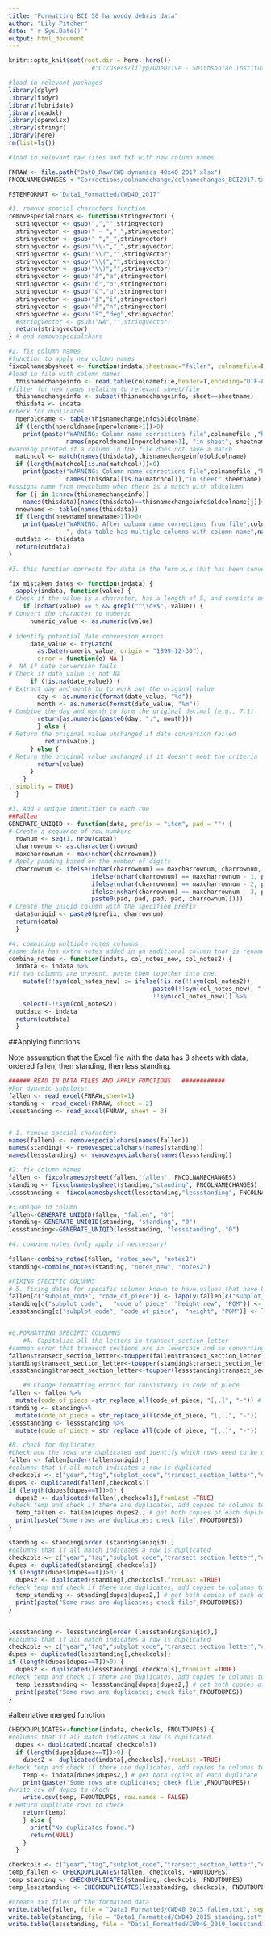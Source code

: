 ```yaml
---
title: "Formatting BCI 50 ha woody debris data"
author: "Lily Pitcher"
date: "`r Sys.Date()`"
output: html_document
---
```


```r
knitr::opts_knit$set(root.dir = here::here())
                       #"C:/Users/lilyp/OneDrive - Smithsonian Institution/Documents/D-woody debris/FILES FOR CODE")

```


```r
#load in relevant packages
library(dplyr)
library(tidyr)
library(lubridate)
library(readxl)
library(openxlsx)
library(stringr)
library(here)
rm(list=ls())
```


```r
#load in relevant raw files and txt with new column names

FNRAW <- file.path("Dat0_Raw/CWD dynamics 40x40 2017.xlsx")
FNCOLNAMECHANGES <-"Corrections/colnamechange/colnamechanges_BCI2017.txt"

FSTEMFORMAT <-"Data1_Formatted/CWD40_2017"

```



```r
#1. remove special characters function
removespecialchars <- function(stringvector) {
  stringvector <- gsub(",","",stringvector)
  stringvector <- gsub(" - ","_",stringvector)
  stringvector <- gsub(" ","_",stringvector)
  stringvector <- gsub("\\-","_",stringvector)
  stringvector <- gsub("\\?","",stringvector)
  stringvector <- gsub("\\(","",stringvector)
  stringvector <- gsub("\\)","",stringvector)
  stringvector <- gsub("á","a",stringvector)
  stringvector <- gsub("ó","o",stringvector)
  stringvector <- gsub("ú","u",stringvector)
  stringvector <- gsub("í","i",stringvector)
  stringvector <- gsub("ñ","n",stringvector)
  stringvector <- gsub("º","deg",stringvector)
  #stringvector <- gsub("NA","",stringvector)
  return(stringvector)
} # end removespecialchars


```


```r

#2. fix column names
#function to apply new column names
fixcolnamesbysheet <- function(indata,sheetname="fallen", colnamefile=FNCOLNAMECHANGES) {
#load in file with column names
  thisnamechangeinfo <- read.table(colnamefile,header=T,encoding="UTF-8", sep="\t")
#filter for new names relating to relevant sheet/file
  thisnamechangeinfo <- subset(thisnamechangeinfo, sheet==sheetname)
  thisdata <- indata
#check for duplicates
  nperoldname <- table(thisnamechangeinfo$oldcolname)
  if (length(nperoldname[nperoldname>1])>0) 
    print(paste("WARNING: Column name corrections file",colnamefile ,"has multiple rows for column name",
                names(nperoldname)[nperoldname>1], "in sheet", sheetname))
#warning printed if a column in the file does not have a match
  matchcol <- match(names(thisdata),thisnamechangeinfo$oldcolname)
  if (length(matchcol[is.na(matchcol)])>0)
    print(paste("WARNING: Column name corrections file",colnamefile ,"has no match for column name",
                names(thisdata)[is.na(matchcol)],"in sheet",sheetname))
#assigns name from newcolumn when there is a match with oldcolumn
  for (j in 1:nrow(thisnamechangeinfo))
    names(thisdata)[names(thisdata)==thisnamechangeinfo$oldcolname[j]]<-thisnamechangeinfo$newcolname[j]
  nnewname <- table(names(thisdata))
  if (length(nnewname[nnewname>1])>0)
    print(paste("WARNING: After column name corrections from file",colnamefile ,"for sheet", sheetname,
                ", data table has multiple columns with column name",names(nnewname)[nnewname>1]))
  outdata <- thisdata
  return(outdata)
} 


```




```r
#3. this function corrects for data in the form x.x that has been converted to dates by when filled out in the field and then back into a value/character when loaded into R, different from the original value (R converts to a five digit long value which represents the date as the number of days since Jan 01 1900 within the range 0f 40000 and 50000. )

fix_mistaken_dates <- function(indata) {
  sapply(indata, function(value) {
# Check if the value is a character, has a length of 5, and consists only of digits
    if (nchar(value) == 5 && grepl("^\\d+$", value)) {
# Convert the character to numeric
      numeric_value <- as.numeric(value)
          
# identify potential date conversion errors
      date_value <- tryCatch(
        as.Date(numeric_value, origin = "1899-12-30"),
        error = function(e) NA ) 
#  NA if date conversion fails
# Check if date_value is not NA
      if (!is.na(date_value)) {
# Extract day and month to to work out the original value
        day <- as.numeric(format(date_value, "%d"))
        month <- as.numeric(format(date_value, "%m"))
# Combine the day and month to form the original decimal (e.g., 7.1)
        return(as.numeric(paste0(day, ".", month)))
        } else {
# Return the original value unchanged if date conversion failed
          return(value)}
      } else {
# Return the original value unchanged if it doesn't meet the criteria
        return(value)
      }
    }
, simplify = TRUE)
  }

```

```r
#3. Add a unique identifier to each row 
##Fallen
GENERATE_UNIQID <- function(data, prefix = "item", pad = "") {
# Create a sequence of row numbers
  rownum <- seq(1, nrow(data))
  charrownum <- as.character(rownum)
  maxcharrownum <- max(nchar(charrownum))
# Apply padding based on the number of digits
  charrownum <- ifelse(nchar(charrownum) == maxcharrownum, charrownum,
                       ifelse(nchar(charrownum) == maxcharrownum - 1, paste0(pad, charrownum),
                       ifelse(nchar(charrownum) == maxcharrownum - 2, paste0(pad, pad, charrownum),
                       ifelse(nchar(charrownum) == maxcharrownum - 3, paste0(pad, pad, pad, charrownum),
                       paste0(pad, pad, pad, pad, charrownum)))))
# Create the uniqid column with the specified prefix
  data$uniqid <- paste0(prefix, charrownum)
  return(data)
  }

```

```r
#4. combining multiple notes columns
#some data has extra notes added in an additional column that is renamed to be notes2, this function pastes these extra notes into the original notes column (notes_new) and removes notes2column
combine_notes <- function(indata, col_notes_new, col_notes2) {
  indata <- indata %>%
#if two columns are present, paste them together into one.
    mutate(!!sym(col_notes_new) := ifelse(!is.na(!!sym(col_notes2)), 
                                        paste0(!!sym(col_notes_new), " ", !!sym(col_notes2)),
                                        !!sym(col_notes_new))) %>%
    select(-!!sym(col_notes2))
  outdata <- indata
  return(outdata)
  }

```



##Applying functions

Note assumption that the Excel file with the data has 3 sheets with data, ordered fallen, then standing, then less standing.  

```r
###### READ IN DATA FILES AND APPLY FUNCTIONS   ############
#For dynamic subplots: 
fallen <- read_excel(FNRAW,sheet=1)
standing <- read_excel(FNRAW, sheet = 2)
lessstanding <- read_excel(FNRAW, sheet = 3)


# 1. remove special characters 
names(fallen) <- removespecialchars(names(fallen))
names(standing) <- removespecialchars(names(standing))
names(lessstanding) <- removespecialchars(names(lessstanding))

#2. fix column names
fallen <- fixcolnamesbysheet(fallen,"fallen", FNCOLNAMECHANGES)
standing <- fixcolnamesbysheet(standing,"standing", FNCOLNAMECHANGES)
lessstanding <- fixcolnamesbysheet(lessstanding,"lessstanding", FNCOLNAMECHANGES)

```

```r
#3.unique id column
fallen<-GENERATE_UNIQID(fallen, "fallen", "0")
standing<-GENERATE_UNIQID(standing, "standing", "0")
lessstanding<-GENERATE_UNIQID(lessstanding, "lessstanding", "0")

#4. combine notes (only apply if neccessary)
  
fallen<-combine_notes(fallen, "notes_new", "notes2")
standing<-combine_notes(standing, "notes_new", "notes2")


```


```r
#FIXING SPECIFIC COLUMNS
# 5. fixing dates for specific columns known to have values that have been converted to dates
fallen[c("subplot_code", "code_of_piece")] <- lapply(fallen[c("subplot_code", "code_of_piece")], fix_mistaken_dates)
standing[c("subplot_code",   "code_of_piece", "height_new", "POM")] <- lapply(standing[c("subplot_code", "code_of_piece",   "height_new", "POM")], fix_mistaken_dates)
lessstanding[c("subplot_code", "code_of_piece",  "height", "POM")] <- lapply(lessstanding[c("subplot_code", "code_of_piece", "height", "POM")], fix_mistaken_dates)


#6.FORMATTING SPECIFIC COLOUMNS
    #A. Capitalize all the letters in transect_section_letter
#common error that transect sections are in lowercase and so converting them to upper case
fallen$transect_section_letter<-toupper(fallen$transect_section_letter)
standing$transect_section_letter<-toupper(standing$transect_section_letter)
lessstanding$transect_section_letter<-toupper(lessstanding$transect_section_letter)

    #B.Change formatting errors for consistency in code of piece
fallen <- fallen %>%
  mutate(code_of_piece =str_replace_all(code_of_piece, "[,.]", "-")) # Clean subplot_code
standing <- standing%>%
  mutate(code_of_piece = str_replace_all(code_of_piece, "[,.]", "-"))
lessstanding <- lessstanding %>%
  mutate(code_of_piece = str_replace_all(code_of_piece, "[,.]", "-"))

```




```r
#8. check for duplicates
#Check how the rows are duplicated and identify which rows need to be deleted before adding them as files to delete in the corrections file (Blank=="y") to be removed later
fallen <- fallen[order(fallen$uniqid),]
#columns that if all match indicates a row is duplicated
checkcols <- c("year","tag","subplot_code","transect_section_letter","code_of_piece", "day","month","year")
dupes <- duplicated(fallen[,checkcols])
if (length(dupes[dupes==T])>0) {
  dupes2 <- duplicated(fallen[,checkcols],fromLast =TRUE) 
#check temp and check if there are duplicates, add copies to columns to remove in line by line corrections
  temp_fallen <- fallen[dupes|dupes2,] # get both copies of each duplicate 
  print(paste("Some rows are duplicates; check file",FNOUTDUPES))
}

standing <- standing[order (standing$uniqid),]
#columns that if all match indicates a row is duplicated
checkcols <- c("year","tag","subplot_code","transect_section_letter","code_of_piece", "day","month","year")
dupes <- duplicated(standing[,checkcols])
if (length(dupes[dupes==T])>0) {
  dupes2 <- duplicated(standing[,checkcols],fromLast =TRUE) 
#check temp and check if there are duplicates, add copies to columns to remove in line by line corrections
  temp_standing <- standing[dupes|dupes2,] # get both copies of each duplicate 
  print(paste("Some rows are duplicates; check file",FNOUTDUPES))
}


lessstanding <- lessstanding[order (lessstanding$uniqid),]
#columns that if all match indicates a row is duplicated
checkcols <- c("year","tag","subplot_code","transect_section_letter","code_of_piece", "day","month","year")
dupes <- duplicated(lessstanding[,checkcols])
if (length(dupes[dupes==T])>0) {
  dupes2 <- duplicated(lessstanding[,checkcols],fromLast =TRUE) 
#check temp and check if there are duplicates, add copies to columns to remove in line by line corrections
  temp_lessstanding <- lessstanding[dupes|dupes2,] # get both copies of each duplicate 
  print(paste("Some rows are duplicates; check file",FNOUTDUPES))
}
```

#alternative merged function
```r
CHECKDUPLICATES<-function(indata, checkols, FNOUTDUPES) {
#columns that if all match indicates a row is duplicated
  dupes <- duplicated(indata[,checkcols])
  if (length(dupes[dupes==T])>0) {
    dupes2 <- duplicated(indata[,checkcols],fromLast =TRUE) 
#check temp and check if there are duplicates, add copies to columns to remove in line by line corrections
    temp <- indata[dupes|dupes2,] # get both copies of each duplicate
    print(paste("Some rows are duplicates; check file",FNOUTDUPES))
#write csv of dupes to check
    write.csv(temp, FNOUTDUPES, row.names = FALSE)
# Return duplicate rows to check
    return(temp)
    } else {
      print("No duplicates found.")
      return(NULL)
    }
  }

checkcols <- c("year","tag","subplot_code","transect_section_letter","code_of_piece", "day","month","year")
temp_fallen <- CHECKDUPLICATES(fallen, checkcols, FNOUTDUPES)
temp_standing <- CHECKDUPLICATES(standing, checkcols, FNOUTDUPES)
temp_lessstanding <- CHECKDUPLICATES(lessstanding, checkcols, FNOUTDUPES)
```



```r

#create txt files of the formatted data
write.table(fallen, file = "Data1_Formatted/CWD40_2015_fallen.txt", sep = "\t",  col.names = TRUE, row.names = FALSE)
write.table(standing, file = "Data1_Formatted/CWD40_2015_standing.txt",sep = "\t",   col.names = TRUE, row.names = FALSE)
write.table(lessstanding, file = "Data1_Formatted/CWD40_2010_lessstanding.txt", sep = "\t",  col.names = TRUE, row.names = FALSE)
```



















